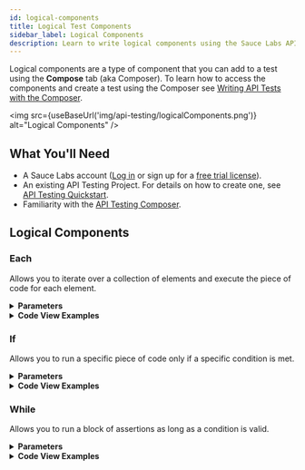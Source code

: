 ```yaml
---
id: logical-components
title: Logical Test Components
sidebar_label: Logical Components
description: Learn to write logical components using the Sauce Labs API Testing Composer.
---
```



Logical components are a type of component that you can add to a test using the **Compose** tab (aka Composer). To learn how to access the components and create a test using the Composer see [Writing API Tests with the Composer](/api-testing/composer/).

<img src={useBaseUrl('img/api-testing/logicalComponents.png')} alt="Logical Components" />

## What You'll Need

- A Sauce Labs account ([Log in](https://accounts.saucelabs.com/am/XUI/#login/) or sign up for a [free trial license](https://saucelabs.com/sign-up)).
- An existing API Testing Project. For details on how to create one, see [API Testing Quickstart](/api-testing/quickstart/).
- Familiarity with the [API Testing Composer](/api-testing/composer/).

## Logical Components

### Each

Allows you to iterate over a collection of elements and execute the piece of code for each element.

<details>
  <summary><strong>Parameters</strong></summary>

  <table id="table-api">
    <tbody>
    <tr>
    <td colSpan='2'>Fields</td>
    </tr>
      <tr>
      <td><strong>Expression</strong></td>
      <td><p><small>| REQUIRED | <a href="/api-testing/composer/expressions/#using-expressions">EXPRESSION</a> |</small></p><p>The path of the collection you want to iterate on.</p></td>
      </tr>
    </tbody>
  </table>

  <br/>

  <strong>Examples</strong>

  <img src={useBaseUrl('img/api-testing/simple_each.png')} alt="one each"/>

  For **Each** legs collection, checks if the nested `vector` item is an integer value.

  ```json title="Legs Collection Example"
  {
    "legs": [
      {
        "vector": 1
      },
      {
        "vector": 3
      }
    ]
  }
  ```

  If a collection is nested in another one, you need to refer to them as `_1`, `_2`, and so on.

  <img src={useBaseUrl('img/api-testing/nested-each.png')} alt="nested each"/>

  For **Each** flights collection nested in `content` item, checks if `price.amount` is an integer. Then, for **Each** legs array, a nested collection in the flights collection, checks if `vector` item is an integer value.

  ```json title="Nested Collection Example"
  {
    "content": {
      "flights": [
        {
          "price": {
            "amount": 100
          },
          "legs": [
            {
              "vector": 1
            },
            {
              "vector": 3
            }
          ]
        }
      ]
    }
  }
  ```
</details>

<details>
  <summary><strong>Code View Examples</strong></summary>

  ```yaml
  - id: each
    children:
      - id: assert-is
        expression: _1.vector
        type: integer
    expression: payload.legs
  ```

  ```yaml
  - id: each
    children:
      - id: assert-is
        expression: _1.price.amount
        type: integer
      - id: each
        children:
          - id: assert-is
            expression: _2.vector
            type: integer
        expression: _1.legs
    expression: payload.content.flights
  ```
</details>

### If

Allows you to run a specific piece of code only if a specific condition is met.

<details>
  <summary><strong>Parameters</strong></summary>

  <table id="table-api">
    <tbody>
    <tr>
    <td colSpan='2'>Fields</td>
    </tr>
      <tr>
        <td><p><small>| REQUIRED | <a href="/api-testing/composer/expressions/#using-expressions">EXPRESSION</a> |</small></p><p>The path of the collection you want to iterate on.</p></td>
      </tr>
    </tbody>
  </table>

  <br/>

  <strong>Examples</strong>

  If `payload.success` is equal to true then the code within the element is executed, otherwise is skipped.
  <img src={useBaseUrl('img/api-testing/if.png')} alt="if.png"/>

  If `_1.intermediate` exists then the code within the element is executed, otherwise is skipped. This is useful when the element is not always present.
  <img src={useBaseUrl('img/api-testing/ifexists.png')} alt="ifexists.png" />

  </details>
  <details>
    <summary><strong>Code View Examples</strong></summary>

    ```yaml
    - id: if
      children:
      - id: assert-equals
        expression: payload.message
        value: Seats Available
      - id: assert-equals
        expression: payload.content.flightid
        value: ${id}
        type: string
      expression: payload.success == true
    ```
</details>

### While

Allows you to run a block of assertions as long as a condition is valid.

<details>
  <summary><strong>Parameters</strong></summary>

  <table id="table-api">
    <tbody>
    <tr>
    <td colSpan='2'>Fields</td>
    </tr>
      <tr>
      <td><strong>Expression</strong></td>
      <td><p><small>| REQUIRED | <a href="/api-testing/composer/expressions/#using-expressions">EXPRESSION</a> |</small></p><p>The condition that has to be met for the assertions block to be executed.</p></td>
      </tr>
    </tbody>
  </table>

  <br/>

  <strong>Examples</strong><br/>

  <img src={useBaseUrl('img/api-testing/while.png')} alt="while.png" />
</details>

<details>
  <summary><strong>Code View Examples</strong></summary>

  ```yaml
  - id: while
    children:
    - id: comment
      text: Executes assertion until items are less than 5
    expression: items<5
  ```
</details>

